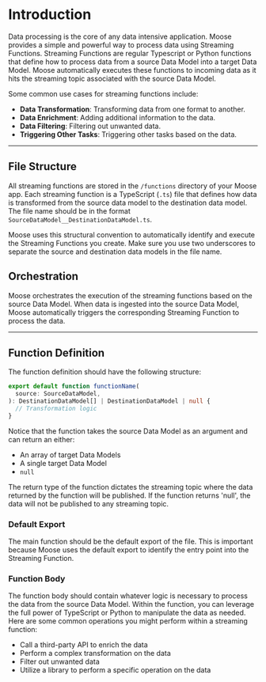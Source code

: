 
# Introduction

Data processing is the core of any data intensive application. Moose provides a simple and powerful way to process data using Streaming Functions. Streaming Functions are regular Typescript or Python functions that define how to process data from a source Data Model into a target Data Model. Moose automatically executes these functions to incoming data as it hits the streaming topic associated with the source Data Model.

Some common use cases for streaming functions include:

- **Data Transformation**: Transforming data from one format to another.
- **Data Enrichment**: Adding additional information to the data.
- **Data Filtering**: Filtering out unwanted data.
- **Triggering Other Tasks**: Triggering other tasks based on the data.

---

## File Structure

All streaming functions are stored in the `/functions` directory of your Moose app. Each streaming function is a TypeScript (`.ts`) file that defines how data is transformed from the source data model to the destination data model. The file name should be in the format `SourceDataModel__DestinationDataModel.ts`.

<FileTree>
  <FileTree.Folder name="my-moose-app" defaultOpen>
    <FileTree.Folder name="functions" defaultOpen>
      <FileTree.File name="SourceDataModel__DestinationDataModel.ts" />
    </FileTree.Folder>
  </FileTree.Folder>
</FileTree>

<Callout>
  Moose uses this structural convention to automatically identify and execute
  the Streaming Functions you create. Make sure you use two underscores to
  separate the source and destination data models in the file name.
</Callout>

## Orchestration

Moose orchestrates the execution of the streaming functions based on the source Data Model. When data is ingested into the source Data Model, Moose automatically triggers the corresponding Streaming Function to process the data.

---

## Function Definition

The function definition should have the following structure:

```ts filename="/functions/SourceDataModel__DestinationDataModel.ts" copy
export default function functionName(
  source: SourceDataModel,
): DestinationDataModel[] | DestinationDataModel | null {
  // Transformation logic
}
```

Notice that the function takes the source Data Model as an argument and can return an either:

- An array of target Data Models
- A single target Data Model
- `null`

The return type of the function dictates the streaming topic where the data returned by the function will be published. If the function returns 'null', the data will not be published to any streaming topic.

### Default Export

The main function should be the default export of the file. This is important because Moose uses the default export to identify the entry point into the Streaming Function.

### Function Body

The function body should contain whatever logic is necessary to process the data from the source Data Model. Within the function, you can leverage the full power of TypeScript or Python to manipulate the data as needed. Here are some common operations you might perform within a streaming function:

- Call a third-party API to enrich the data
- Perform a complex transformation on the data
- Filter out unwanted data
- Utilize a library to perform a specific operation on the data
